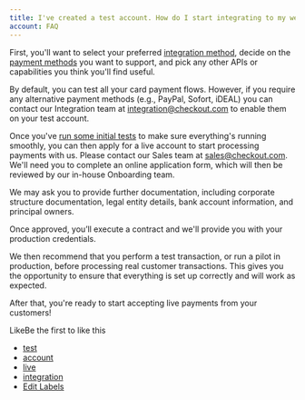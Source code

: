 ```yaml
---
title: I've created a test account. How do I start integrating to my website, and go live?
account: FAQ 
---
```


First, you'll want to select your preferred [integration method](/display/DOCS/Integrate), decide on the [payment methods](/display/DOCS/Payment+methods) you want to support, and pick any other APIs or capabilities you think you'll find useful.

By default, you can test all your card payment flows. However, if you require any alternative payment methods (e.g., PayPal, Sofort, iDEAL) you can contact our Integration team at [integration@checkout.com](mailto:integration@checkout.com) to enable them on your test account.

Once you've [run some initial tests](/display/DOCS/Testing) to make sure everything's running smoothly, you can then apply for a live account to start processing payments with us. Please contact our Sales team at [sales@checkout.com](mailto:sales@checkout.com). We'll need you to complete an online application form, which will then be reviewed by our in-house Onboarding team.

We may ask you to provide further documentation, including corporate structure documentation, legal entity details, bank account information, and principal owners.

Once approved, you’ll execute a contract and we'll provide you with your production credentials.

We then recommend that you perform a test transaction, or run a pilot in production, before processing real customer transactions. This gives you the opportunity to ensure that everything is set up correctly and will work as expected.

After that, you're ready to start accepting live payments from your customers!

LikeBe the first to like this

*   [test](/label/FAQ/test)
*   [account](/label/FAQ/account)
*   [live](/label/FAQ/live)
*   [integration](/label/FAQ/integration)
*   [Edit Labels](# "Edit Labels (Type 'l')")




